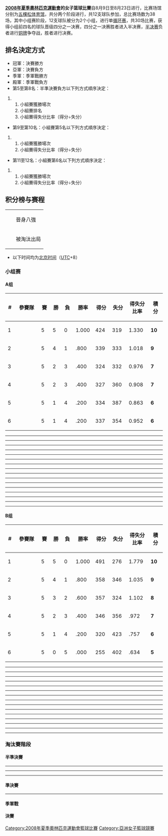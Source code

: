 {{2008年夏季奧林匹克運動會籃球比賽}}

'''[[2008年夏季奧林匹克運動會|2008年夏季奧林匹克運動會]]的女子篮球比賽'''自8月9日至8月23日进行，比赛场馆分别为[[五棵松体育馆|五棵松体育馆]]，共分两个阶段进行，共12支球队参加，总比赛场数为38场，其中小组赛阶段，12支球队被分为2个小组，进行单[[循环赛|循环赛]]，共30场比赛，获得小组前四名的球队晋级四分之一决赛，四分之一决赛胜者进入半决赛，[[半决赛|半决赛]]负者进行[[铜牌|铜牌]]争夺战，胜者进行决赛。

== 排名決定方式 ==
* 冠軍：決賽勝方
* 亞軍：決賽負方
* 季軍：季軍戰勝方
* 殿軍：季軍戰負方
* 第5至第8名：半準決賽負方以下列方式順序決定：
## 小組賽獲勝場次
## 小組賽排名
## 小組賽得失分比率（得分÷失分）
* 第9至第10名：小組賽第5名以下列方式順序決定：
## 小組賽獲勝場次
## 小組賽得失分比率（得分÷失分）
* 第11至12名：小組賽第6名以下列方式順序決定：
## 小組賽獲勝場次
## 小組賽得失分比率（得分÷失分）

== 积分榜与赛程 ==
{| class="infobox bordered"
|-
|width=10px bgcolor="#98fb98"| ||晉身八強
|-
|width=10px bgcolor="salmon"| ||被淘汰出局
|}

* 以下时间均为[[北京时间|北京时间]]（[[协调世界时|UTC]]+8）
=== 小组赛 ===
==== A组 ====
{| style=border-collapse:collapse border=1 cellspacing=0 cellpadding=5 align=center
|- align=center bgcolor=#efefef
!width=20|#
!width=150|參賽隊
!width=30|賽
!width=30|勝
!width=30|負
!width=50|勝率
!width=50|得分
!width=50|失分
!width=70|得失分比率
!width=50|積分
|-align=center bgcolor="#98fb98"
|1
|align="left"|{{女篮|澳大利亚}}
|5||5||0||1.000||424||319||1.330||'''10'''
|-align=center bgcolor="#98fb98"
|2
|align="left"|{{女篮|俄罗斯}}
|5||4||1||.800||339||333||1.018||'''9'''
|-align=center bgcolor="#98fb98"
|3
|align="left"|{{女篮|白俄罗斯}}
|5||2||3||.400||324||332||0.976||'''7'''
|-align=center bgcolor="#98fb98"
|4
|align="left"|{{女篮|韩国}}
|5||2||3||.400||327||360||0.908||'''7'''
|-align=center bgcolor="salmon"
|5
|align="left"|{{女篮|拉脱维亚}}
|5||1||4||.200||334||387||0.863||'''6'''
|-align=center bgcolor="salmon"
|6
|align="left"|{{女篮|巴西}}
|5||1||4||.200||337||354||0.952||'''6'''
|}
----
{{basketballbox
 | date = 2008年8月9日
 | time = 9:00
 | report = [https://web.archive.org/web/20080813200406/http://results.beijing2008.cn/WRM/CHI/INF/BK/C73/BKW400A01.shtml#BKW400A01 報告]
 | team1 = {{女篮|白俄罗斯}}
 | score1 = 64
 | score2 = '''83'''
 | Q1 = 12 - 19
 | Q2 = 16 - 25
 | Q3 = 22 - 21
 | Q4 = 14 - 18
 | H1 = 
 | H2 = 
 | OT = 
 | team2 = '''{{女篮|澳大利亚}}'''
 | points1 = 
 | rebounds1 = 
 | assist1 = 
 | otherstat1 = 
 | points2 = 
 | rebounds2 = 
 | assist2 = 
 | otherstat2 
 | place = [[五棵松体育馆|五棵松体育馆]] [[北京|北京]]
 | attendance = 11,083
 | referee = 尼古諾斯·扎夫拉諾斯 {{GRE}}
 | TV = 
}}
----
{{basketballbox
 | date = 2008年8月9日
 | time = 16:45
 | report = [https://web.archive.org/web/20080905191154/http://results.beijing2008.cn/WRM/CHI/INF/BK/C73/BKW400A02.shtml#BKW400A02 報告]
 | team1 = '''{{女篮|韩国}}'''
 | score1 = '''68'''
 | score2 = 62
 | Q1 = 13 - 14
 | Q2 = 13 - 14
 | Q3 = 15 - 15
 | Q4 = 14 - 12
 | H1 = 
 | H2 = 
 | OT = 13 - 7
 | team2 = {{女篮|巴西}}
 | points1 = 
 | rebounds1 = 
 | assist1 = 
 | otherstat1 = 
 | points2 = 
 | rebounds2 = 
 | assist2 = 
 | otherstat2 
 | place = [[五棵松体育馆|五棵松体育馆]] [[北京|北京]]
 | attendance = 11,083
 | referee = 法比奥·法基尼 {{ITA}}  
 | TV = 
}}
----
{{basketballbox
 | date = 2008年8月9日
 | time = 22:15
 | report = [https://web.archive.org/web/20080906104731/http://results.beijing2008.cn/WRM/CHI/INF/BK/C73/BKW400A03.shtml#BKW400A03 報告]
 | team1 = {{女篮|拉脱维亚}}
 | score1 = 57
 | score2 = '''62'''
 | Q1 = 7 - 14
 | Q2 = 24 - 15
 | Q3 = 17 - 12
 | Q4 = 9 - 21
 | H1 = 
 | H2 = 
 | OT = 
 | team2 = '''{{女篮|俄罗斯}}'''
 | points1 = 
 | rebounds1 = 
 | assist1 = 
 | otherstat1 = 
 | points2 = 
 | rebounds2 = 
 | assist2 = 
 | otherstat2 
 | place = [[五棵松体育馆|五棵松体育馆]] [[北京|北京]]
 | attendance = 11,083
 | referee = 巴勃罗·埃斯特韦斯 {{ARG}}
 | TV = 
}}
----
{{basketballbox
 | date = 2008年8月11日
 | time = 14:30
 | report = [https://web.archive.org/web/20080908151212/http://results.beijing2008.cn/WRM/CHI/INF/BK/C73/BKW400A04.shtml#BKW400A04 報告]
 | team1 = {{女篮|韩国}}
 | score1 = 72
 | score2 = '''77'''
 | Q1 = 15 - 24
 | Q2 = 20 - 13
 | Q3 = 24 - 21
 | Q4 = 13 - 19
 | H1 = 
 | H2 = 
 | OT = 
 | team2 = '''{{女篮|俄罗斯}}'''
 | points1 = 
 | rebounds1 = 
 | assist1 = 
 | otherstat1 = 
 | points2 = 
 | rebounds2 = 
 | assist2 = 
 | otherstat2 
 | place = [[五棵松体育馆|五棵松体育馆]] [[北京|北京]]
 | attendance = 11,083
 | referee = 彼得·苏德克 {{SVK}}
 | TV = 
}}
----
{{basketballbox
 | date = 2008年8月11日
 | time = 16:45
 | report = [https://web.archive.org/web/20080815113941/http://results.beijing2008.cn/WRM/CHI/INF/BK/C73/BKW400A05.shtml#BKW400A05 報告]
 | team1 = '''{{女篮|白俄罗斯}}'''
 | score1 = '''80'''
 | score2 = 57
 | Q1 = 21 - 20
 | Q2 = 19 - 15
 | Q3 = 20 - 14
 | Q4 = 19 - 8
 | H1 = 
 | H2 = 
 | OT = 
 | team2 = {{女篮|拉脱维亚}}
 | points1 = 
 | rebounds1 = 
 | assist1 = 
 | otherstat1 = 
 | points2 = 
 | rebounds2 = 
 | assist2 = 
 | otherstat2 
 | place = [[五棵松体育馆|五棵松体育馆]] [[北京|北京]]
 | attendance = 11,083
 | referee = 伊利亚·贝洛舍维奇 {{SRB}}
 | TV = 
}}
----
{{basketballbox
 | date = 2008年8月11日
 | time = 22:15
 | report = [https://web.archive.org/web/20080815111508/http://results.beijing2008.cn/WRM/CHI/INF/BK/C73/BKW400A06.shtml#BKW400A06 報告]
 | team1 = '''{{女篮|澳大利亚}}'''
 | score1 = '''80'''
 | score2 = 65
 | Q1 = 29 - 14
 | Q2 = 21 - 15
 | Q3 = 11 - 20
 | Q4 = 19 - 16
 | H1 = 
 | H2 = 
 | OT = 
 | team2 = {{女篮|巴西}}
 | points1 = 
 | rebounds1 = 
 | assist1 = 
 | otherstat1 = 
 | points2 = 
 | rebounds2 = 
 | assist2 = 
 | otherstat2 
 | place = [[五棵松体育馆|五棵松体育馆]] [[北京|北京]]
 | attendance = 11,083
 | referee = 尼古劳斯·皮齐尔卡斯 {{GRE}}
 | TV = 
}}
----
{{basketballbox
 | date = 2008年8月13日
 | time = 9:00
 | report = [https://web.archive.org/web/20080815113946/http://results.beijing2008.cn/WRM/CHI/INF/BK/C73/BKW400A07.shtml#BKW400A07 報告]
 | team1 = {{女篮|白俄罗斯}}
 | score1 = 65
 | score2 = '''71'''
 | Q1 = 19 - 20
 | Q2 = 8 - 15
 | Q3 = 13 - 17
 | Q4 = 25 - 19
 | H1 = 
 | H2 = 
 | OT = 
 | team2 = '''{{女篮|俄罗斯}}'''
 | points1 = 
 | rebounds1 = 
 | assist1 = 
 | otherstat1 = 
 | points2 = 
 | rebounds2 = 
 | assist2 = 
 | otherstat2 
 | place = [[五棵松体育馆|五棵松体育馆]] [[北京|北京]]
 | attendance = 11,083
 | referee = 埃迪·拉什 {{USA}}
 | TV = 
}}
----
{{basketballbox
 | date = 2008年8月13日
 | time = 14:30
 | report = [https://web.archive.org/web/20080815114026/http://results.beijing2008.cn/WRM/CHI/INF/BK/C73/BKW400A08.shtml#BKW400A08 報告]
 | team1 = {{女篮|巴西}}
 | score1 = 78
 | score2 = '''79'''
 | Q1 = 23 - 14
 | Q2 = 13 - 17
 | Q3 = 23 - 26
 | Q4 = 19 - 22
 | H1 = 
 | H2 = 
 | OT = 
 | team2 = '''{{女篮|拉脱维亚}}'''
 | points1 = 
 | rebounds1 = 
 | assist1 = 
 | otherstat1 = 
 | points2 = 
 | rebounds2 = 
 | assist2 = 
 | otherstat2 
 | place = [[五棵松体育馆|五棵松体育馆]] [[北京|北京]]
 | attendance = 11,083
 | referee = 雷纳尔多·安东尼奥·梅塞德斯·桑切斯 {{DOM}}
 | TV = 
}}
----
{{basketballbox
 | date = 2008年8月13日
 | time = 20:00
 | report = [https://web.archive.org/web/20080911024935/http://results.beijing2008.cn/WRM/CHI/INF/BK/C73/BKW400A09.shtml#BKW400A09 報告]
 | team1 = {{女篮|韩国}}
 | score1 = 62
 | score2 = '''90'''
 | Q1 = 14 - 23
 | Q2 = 19 - 24
 | Q3 = 17 - 26
 | Q4 = 12 - 17
 | H1 = 
 | H2 = 
 | OT = 
 | team2 = '''{{女篮|澳大利亚}}'''
 | points1 = 
 | rebounds1 = 
 | assist1 = 
 | otherstat1 = 
 | points2 = 
 | rebounds2 = 
 | assist2 = 
 | otherstat2 
 | place = [[五棵松体育馆|五棵松体育馆]] [[北京|北京]]
 | attendance = 11,083
 | referee = 罗穆亚尔达斯·布拉藻斯卡斯 {{LIT}}
 | TV = 
}}
----
{{basketballbox
 | date = 2008年8月15日
 | time = 11:15
 | report = [https://web.archive.org/web/20080908151217/http://results.beijing2008.cn/WRM/CHI/INF/BK/C73/BKW400A10.shtml#BKW400A10 報告]
 | team1 = {{女篮|拉脱维亚}}
 | score1 = 73
 | score2 = '''96'''
 | Q1 = 18 - 19
 | Q2 = 20 - 22
 | Q3 = 18 - 35
 | Q4 = 17 - 20
 | H1 = 
 | H2 = 
 | OT = 
 | team2 = '''{{女篮|澳大利亚}}'''
 | points1 = 
 | rebounds1 = 
 | assist1 = 
 | otherstat1 = 
 | points2 = 
 | rebounds2 = 
 | assist2 = 
 | otherstat2 
 | place = [[五棵松体育馆|五棵松体育馆]] [[北京|北京]]
 | attendance = 11,083
 | referee = 巴勃罗·埃斯特韦斯 {{ARG}}
 | TV = 
}}
----
{{basketballbox
 | date = 2008年8月15日
 | time = 14:30
 | report = [https://web.archive.org/web/20080905191200/http://results.beijing2008.cn/WRM/CHI/INF/BK/C73/BKW400A11.shtml#BKW400A11 報告]
 | team1 = '''{{女篮|俄罗斯}}'''
 | score1 = '''74'''
 | score2 = 64
 | Q1 = 21 - 26
 | Q2 = 14 - 15
 | Q3 = 19 - 15
 | Q4 = 20 - 8
 | H1 = 
 | H2 = 
 | OT = 
 | team2 = {{女篮|巴西}}
 | points1 = 
 | rebounds1 = 
 | assist1 = 
 | otherstat1 = 
 | points2 = 
 | rebounds2 = 
 | assist2 = 
 | otherstat2 
 | place = [[五棵松体育馆|五棵松体育馆]] [[北京|北京]]
 | attendance = 11,083
 | referee = 路易吉·拉莫尼卡（意大利）
 | TV = 
}}
----
{{basketballbox
 | date = 2008年8月15日
 | time = 22:15
 | report = [https://web.archive.org/web/20080907123006/http://results.beijing2008.cn/WRM/CHI/INF/BK/C73/BKW400A12.shtml#BKW400A12 報告]
 | team1 = {{女篮|韩国}}
 | score1 = 53
 | score2 = '''63'''
 | Q1 = 15 - 12
 | Q2 = 13 - 21
 | Q3 = 9 - 17
 | Q4 = 16 - 13
 | H1 = 
 | H2 = 
 | OT = 
 | team2 = '''{{女篮|白俄罗斯}}'''
 | points1 = 
 | rebounds1 = 
 | assist1 = 
 | otherstat1 = 
 | points2 = 
 | rebounds2 = 
 | assist2 = 
 | otherstat2 
 | place = [[五棵松体育馆|五棵松体育馆]] [[北京|北京]]
 | attendance = 11,083
 | referee = 尼古劳斯·皮齐尔卡斯 {{GRE}}
 | TV = 
}}
----
{{basketballbox
 | date = 2008年8月17日
 | time = 11:15
 | report = [https://web.archive.org/web/20080902004747/http://results.beijing2008.cn/WRM/CHI/INF/BK/C73/BKW400A13.shtml#BKW400A13 報告]
 | team1 = '''{{女篮|澳大利亚}}'''
 | score1 = '''75'''
 | score2 = 55
 | Q1 = 15 - 19
 | Q2 = 10 - 18
 | Q3 = 30 - 10
 | Q4 = 20 - 8
 | H1 = 
 | H2 = 
 | OT = 
 | team2 = {{女篮|俄罗斯}}
 | points1 = 
 | rebounds1 = 
 | assist1 = 
 | otherstat1 = 
 | points2 = 
 | rebounds2 = 
 | assist2 = 
 | otherstat2 
 | place = [[五棵松体育馆|五棵松体育馆]] [[北京|北京]]
 | attendance = 11,083
 | referee = 巴勃罗·埃斯特韦斯（阿根廷）
 | TV = 
}}
----
{{basketballbox
 | date = 2008年8月17日
 | time = 14:30
 | report = [https://web.archive.org/web/20080903071033/http://results.beijing2008.cn/WRM/CHI/INF/BK/C73/BKW400A14.shtml#BKW400A14 報告]
 | team1 = '''{{女篮|韩国}}'''
 | score1 = '''72'''
 | score2 = 68
 | Q1 = 20 - 22
 | Q2 = 22 - 13
 | Q3 = 18 - 9
 | Q4 = 12 - 24
 | H1 = 
 | H2 = 
 | OT = 
 | team2 = {{女篮|拉脱维亚}}
 | points1 = 
 | rebounds1 = 
 | assist1 = 
 | otherstat1 = 
 | points2 = 
 | rebounds2 = 
 | assist2 = 
 | otherstat2 
 | place = [[五棵松体育馆|五棵松体育馆]] [[北京|北京]]
 | attendance = 11,083
 | referee = 尤塞·卡里翁 {{PUR}}
 | TV = 
}}
----
{{basketballbox
 | date = 2008年8月17日
 | time = 16:45
 | report = [https://web.archive.org/web/20080910065317/http://results.beijing2008.cn/WRM/CHI/INF/BK/C73/BKW400A15.shtml#BKW400A15 報告]
 | team1 = '''{{女篮|巴西}}'''
 | score1 = '''68'''
 | score2 = 53
 | Q1 = 20 - 12
 | Q2 = 19 - 14
 | Q3 = 10 - 12
 | Q4 = 19 - 15
 | H1 = 
 | H2 = 
 | OT = 
 | team2 = {{女篮|白俄罗斯}}
 | points1 = 
 | rebounds1 = 
 | assist1 = 
 | otherstat1 = 
 | points2 = 
 | rebounds2 = 
 | assist2 = 
 | otherstat2 
 | place = [[五棵松体育馆|五棵松体育馆]] [[北京|北京]]
 | attendance = 11,083
 | referee = 胡安·阿特亚加 {{ESP}}
 | TV = 
}}
----

==== B组 ====
{| style=border-collapse:collapse border=1 cellspacing=0 cellpadding=5 align=center
|- align=center bgcolor=#efefef
!width=20|#
!width=150|參賽隊
!width=30|賽
!width=30|勝
!width=30|負
!width=50|勝率
!width=50|得分
!width=50|失分
!width=70|得失分比率
!width=50|積分
|-align=center bgcolor="#98fb98"
|1
|align="left"|{{女篮|美国}}
|5||5||0||1.000||491||276||1.779||'''10'''
|-align=center bgcolor="#98fb98"
|2
|align="left"|{{女篮|CHN}}
|5||4||1||.800||358||346||1.035||'''9'''
|-align=center bgcolor="#98fb98"
|3
|align="left"|{{女篮|西班牙}}
|5||3||2||.600||357||324||1.102||'''8'''
|-align=center bgcolor="#98fb98"
|4
|align="left"|{{女篮|捷克}}
|5||2||3||.400||346||356||.972||'''7'''
|-align=center bgcolor="salmon"
|5
|align="left"|{{女篮|新西兰}}
|5||1||4||.200||320||423||.757||'''6'''
|-align=center bgcolor="salmon"
|6
|align="left"|{{女篮|马里}}
|5||0||5||.000||255||402||.634||'''5'''
|}

----
{{basketballbox
 | date = 2008年8月9日
 | time = 11:15
 | report = [https://web.archive.org/web/20080908151226/http://results.beijing2008.cn/WRM/CHI/INF/BK/C73/BKW400B01.shtml#BKW400B01 報告]
 | team1 = {{女篮|马里}}
 | score1 = 72
 | score2 = '''76'''
 | Q1 = 18 - 18
 | Q2 = 15 - 24
 | Q3 = 21 - 18
 | Q4 = 18 - 16
 | H1 = 
 | H2 = 
 | OT = 
 | team2 = '''{{女篮|新西兰}}'''
 | points1 = 
 | rebounds1 = 
 | assist1 = 
 | otherstat1 = 
 | points2 = 
 | rebounds2 = 
 | assist2 = 
 | otherstat2 
 | place = [[五棵松体育馆|五棵松体育馆]] [[北京|北京]]
 | attendance = 11,083
 | referee = 斯蒂芬·詹姆斯·塞贝尔 {{CAN}}
 | TV = 
}}
----
{{basketballbox
 | date = 2008年8月9日
 | time = 14:30
 | report = [https://web.archive.org/web/20080812083457/http://results.beijing2008.cn/WRM/CHI/INF/BK/C73/BKW400B02.shtml#BKW400B02 報告]
 | team1 = '''{{女篮|CHN}}'''
 | score1 = '''67'''
 | score2 = 64
 | Q1 = 18 - 15
 | Q2 = 19 - 9
 | Q3 = 15 - 20
 | Q4 = 15 - 20
 | H1 = 
 | H2 = 
 | OT = 
 | team2 = {{女篮|西班牙}}
 | points1 = 
 | rebounds1 = 
 | assist1 = 
 | otherstat1 = 
 | points2 = 
 | rebounds2 = 
 | assist2 = 
 | otherstat2 
 | place = [[五棵松体育馆|五棵松体育馆]] [[北京|北京]]
 | attendance = 11,083 
 | referee = 尤塞·卡里翁 {{PUR}}
 | TV = 
}}
----
{{basketballbox
 | date = 2008年8月9日
 | time = 20:00
 | report = [https://web.archive.org/web/20080812083502/http://results.beijing2008.cn/WRM/CHI/INF/BK/C73/BKW400B03.shtml#BKW400B03 報告]
 | team1 = {{女篮|捷克}}
 | score1 = 57
 | score2 = '''97'''
 | Q1 = 17 - 22
 | Q2 = 14 - 27
 | Q3 = 13 - 26
 | Q4 = 13 - 22
 | H1 = 
 | H2 = 
 | OT = 
 | team2 = '''{{女篮|美国}}'''
 | points1 = 
 | rebounds1 = 
 | assist1 = 
 | otherstat1 = 
 | points2 = 
 | rebounds2 = 
 | assist2 = 
 | otherstat2 
 | place = [[五棵松体育馆|五棵松体育馆]] [[北京|北京]]
 | attendance = 11,083
 | referee = 迈克尔·艾伦 {{AUS}}   
 | TV = 
}}
----
{{basketballbox
 | date = 2008年8月11日
 | time = 9:00
 | report = [https://web.archive.org/web/20080815111514/http://results.beijing2008.cn/WRM/CHI/INF/BK/C73/BKW400B04.shtml#BKW400B04 報告]
 | team1 = {{女篮|新西兰}}
 | score1 = 62
 | score2 = '''85'''
 | Q1 = 7 - 18
 | Q2 = 20 - 22
 | Q3 = 20 - 20
 | Q4 = 15 - 25
 | H1 = 
 | H2 = 
 | OT = 
 | team2 = '''{{女篮|西班牙}}'''
 | points1 = 
 | rebounds1 = 
 | assist1 = 
 | otherstat1 = 
 | points2 = 
 | rebounds2 = 
 | assist2 = 
 | otherstat2 
 | place = [[五棵松体育馆|五棵松体育馆]] [[北京|北京]]
 | attendance = 11,083
 | referee = 阿布雷乌·穆希姆瓦 {{MOZ}}
 | TV = 
}}
----
{{basketballbox
 | date = 2008年8月11日
 | time = 11:15
 | report = [https://web.archive.org/web/20080908090257/http://results.beijing2008.cn/WRM/CHI/INF/BK/C73/BKW400B05.shtml#BKW400B05 報告]
 | team1 = '''{{女篮|捷克}}'''
 | score1 = '''81'''
 | score2 = 47
 | Q1 = 23 - 4
 | Q2 = 15 - 18
 | Q3 = 18 - 11
 | Q4 = 25 - 14
 | H1 = 
 | H2 = 
 | OT = 
 | team2 = {{女篮|马里}}
 | points1 = 
 | rebounds1 = 
 | assist1 = 
 | otherstat1 = 
 | points2 = 
 | rebounds2 = 
 | assist2 = 
 | otherstat2 
 | place = [[五棵松体育馆|五棵松体育馆]] [[北京|北京]]
 | attendance = 11,083
 | referee = 斯科特·巴特勒 {{AUS}}
 | TV = 
}}
----
{{basketballbox
 | date = 2008年8月11日
 | time = 20:00
 | report = [https://web.archive.org/web/20080816070022/http://results.beijing2008.cn/WRM/CHI/INF/BK/C73/BKW400B06.shtml#BKW400B06 報告]
 | team1 = {{女篮|CHN}}
 | score1 = 63
 | score2 = '''108'''
 | Q1 = 11 - 33
 | Q2 = 16 - 28
 | Q3 = 19 - 20
 | Q4 = 17 - 27
 | H1 = 
 | H2 = 
 | OT = 
 | team2 = '''{{女篮|美国}}'''
 | points1 = 
 | rebounds1 = 
 | assist1 = 
 | otherstat1 = 
 | points2 = 
 | rebounds2 = 
 | assist2 = 
 | otherstat2 
 | place = [[五棵松体育馆|五棵松体育馆]] [[北京|北京]]
 | attendance = 11,083
 | referee = 罗穆亚尔达斯·布拉藻斯卡斯 {{LIT}}
 | TV = 
}}
----
{{basketballbox
 | date = 2008年8月13日
 | time = 11:15
 | report = [https://web.archive.org/web/20080908090303/http://results.beijing2008.cn/WRM/CHI/INF/BK/C73/BKW400B07.shtml#BKW400B07 報告]
 | team1 = '''{{女篮|西班牙}}'''
 | score1 = '''74'''
 | score2 = 55
 | Q1 = 15 - 21
 | Q2 = 13 - 6
 | Q3 = 30 - 11
 | Q4 = 16 - 17
 | H1 = 
 | H2 = 
 | OT = 
 | team2 = {{女篮|捷克}}
 | points1 = 
 | rebounds1 = 
 | assist1 = 
 | otherstat1 = 
 | points2 = 
 | rebounds2 = 
 | assist2 = 
 | otherstat2 
 | place = [[五棵松体育馆|五棵松体育馆]] [[北京|北京]]
 | attendance = 11,083
 | referee = 卡尔·容格布兰德 {{FIN}}
 | TV = 
}}
----
{{basketballbox
 | date = 2008年8月13日
 | time = 16:45
 | report = [https://web.archive.org/web/20080819002244/http://results.beijing2008.cn/WRM/CHI/INF/BK/C73/BKW400B08.shtml#BKW400B08 報告]
 | team1 = '''{{女篮|CHN}}'''
 | score1 = '''80'''
 | score2 = 63
 | Q1 = 26 - 18
 | Q2 = 22 - 13
 | Q3 = 17 - 17
 | Q4 = 15 - 15
 | H1 = 
 | H2 = 
 | OT = 
 | team2 = {{女篮|新西兰}}
 | points1 = 
 | rebounds1 = 
 | assist1 = 
 | otherstat1 = 
 | points2 = 
 | rebounds2 = 
 | assist2 = 
 | otherstat2 
 | place = [[五棵松体育馆|五棵松体育馆]] [[北京|北京]]
 | attendance = 11,083
 | referee = 栎原熊耳 {{JPN}}
 | TV = 
}}
----
{{basketballbox
 | date = 2008年8月13日
 | time = 22:15
 | report = [https://web.archive.org/web/20080903071038/http://results.beijing2008.cn/WRM/CHI/INF/BK/C73/BKW400B09.shtml#BKW400B09 報告]
 | team1 = {{女篮|马里}}
 | score1 = 41
 | score2 = '''97'''
 | Q1 = 12 - 24
 | Q2 = 16 - 27
 | Q3 = 5 - 25
 | Q4 = 8 - 21
 | H1 = 
 | H2 = 
 | OT = 
 | team2 = '''{{女篮|美国}}'''
 | points1 = 
 | rebounds1 = 
 | assist1 = 
 | otherstat1 = 
 | points2 = 
 | rebounds2 = 
 | assist2 = 
 | otherstat2 
 | place = [[五棵松体育馆|五棵松体育馆]] [[北京|北京]]
 | attendance = 11,083
 | referee = 杨茂功 {{CHN}}
 | TV = 
}}
----
{{basketballbox
 | date = 2008年8月15日
 | time = 9:00
 | report = [https://web.archive.org/web/20080903133911/http://results.beijing2008.cn/WRM/CHI/INF/BK/C73/BKW400B10.shtml#BKW400B10 報告]
 | team1 = '''{{女篮|捷克}}'''
 | score1 = '''90'''
 | score2 = 59
 | Q1 = 26 - 12
 | Q2 = 18 - 19
 | Q3 = 21 - 7
 | Q4 = 25 - 21
 | H1 = 
 | H2 = 
 | OT = 
 | team2 = {{女篮|新西兰}}
 | points1 = 
 | rebounds1 = 
 | assist1 = 
 | otherstat1 = 
 | points2 = 
 | rebounds2 = 
 | assist2 = 
 | otherstat2 
 | place = [[五棵松体育馆|五棵松体育馆]] [[北京|北京]]
 | attendance = 11,083
 | referee = 尚塔尔·朱利安 {{FRA}}
 | TV = 
}}
----
{{basketballbox
 | date = 2008年8月15日
 | time = 16:45
 | report = [https://web.archive.org/web/20080903071043/http://results.beijing2008.cn/WRM/CHI/INF/BK/C73/BKW400B11.shtml#BKW400B11 報告]
 | team1 = '''{{女篮|CHN}}'''
 | score1 = '''69'''
 | score2 = 48
 | Q1 = 17 - 7
 | Q2 = 20 - 13
 | Q3 = 15 - 15
 | Q4 = 17 - 13
 | H1 = 
 | H2 = 
 | OT = 
 | team2 = {{女篮|马里}}
 | points1 = 
 | rebounds1 = 
 | assist1 = 
 | otherstat1 = 
 | points2 = 
 | rebounds2 = 
 | assist2 = 
 | otherstat2 
 | place = [[五棵松体育馆|五棵松体育馆]] [[北京|北京]]
 | attendance = 11,083
 | referee = 雷纳尔多·安东尼奥·梅塞德斯·桑切斯（多米尼加共和国）
 | TV = 
}}
----
{{basketballbox
 | date = 2008年8月15日
 | time = 20:00
 | report = [https://web.archive.org/web/20080901211642/http://results.beijing2008.cn/WRM/CHI/INF/BK/C73/BKW400B12.shtml#BKW400B12 報告]
 | team1 = '''{{女篮|美国}}'''
 | score1 = '''93'''
 | score2 = 55
 | Q1 = 22 - 17
 | Q2 = 17 - 17
 | Q3 = 23 - 10
 | Q4 = 31 - 11
 | H1 = 
 | H2 = 
 | OT = 
 | team2 = {{女篮|西班牙}}
 | points1 = 
 | rebounds1 = 
 | assist1 = 
 | otherstat1 = 
 | points2 = 
 | rebounds2 = 
 | assist2 = 
 | otherstat2 
 | place = [[五棵松体育馆|五棵松体育馆]] [[北京|北京]]
 | attendance = 11,083
 | referee = 法比奥·法基尼 {{ITA}}
 | TV = 
}}
----
{{basketballbox
 | date = 2008年8月17日
 | time = 9:00
 | report = [https://web.archive.org/web/20080903133916/http://results.beijing2008.cn/WRM/CHI/INF/BK/C73/BKW400B13.shtml#BKW400B13 報告]
 | team1 = {{女篮|马里}}
 | score1 = 47
 | score2 = '''79'''
 | Q1 = 5 - 19
 | Q2 = 16 - 17
 | Q3 = 12 - 22
 | Q4 = 14 - 21
 | H1 = 
 | H2 = 
 | OT = 
 | team2 = '''{{女篮|西班牙}}'''
 | points1 = 
 | rebounds1 = 
 | assist1 = 
 | otherstat1 = 
 | points2 = 
 | rebounds2 = 
 | assist2 = 
 | otherstat2 
 | place = [[五棵松体育馆|五棵松体育馆]] [[北京|北京]]
 | attendance = 11,083
 | referee = 连娜·切尔诺娃（俄罗斯）
 | TV = 
}}
----
{{basketballbox
 | date = 2008年8月17日
 | time = 20:00
 | report = [https://web.archive.org/web/20080912025935/http://results.beijing2008.cn/WRM/CHI/INF/BK/C73/BKW400B14.shtml#BKW400B14 報告]
 | team1 = '''{{女篮|CHN}}'''
 | score1 = '''79'''
 | score2 = 63
 | Q1 = 24 - 11
 | Q2 = 17 - 14
 | Q3 = 24 - 20
 | Q4 = 14 - 18
 | H1 = 
 | H2 = 
 | OT = 
 | team2 = {{女篮|捷克}}
 | points1 = 
 | rebounds1 = 
 | assist1 = 
 | otherstat1 = 
 | points2 = 
 | rebounds2 = 
 | assist2 = 
 | otherstat2 
 | place = [[五棵松体育馆|五棵松体育馆]] [[北京|北京]]
 | attendance = 11,083
 | referee = 斯蒂芬·詹姆斯·塞贝尔 {{CAN}}
 | TV = 
}}
----
{{basketballbox
 | date = 2008年8月17日
 | time = 22:15
 | report = [https://web.archive.org/web/20080903071048/http://results.beijing2008.cn/WRM/CHI/INF/BK/C73/BKW400B15.shtml#BKW400B15 報告]
 | team1 = {{女篮|新西兰}}
 | score1 = 60
 | score2 = '''96'''
 | Q1 = 18 - 23
 | Q2 = 6 - 27
 | Q3 = 18 - 25
 | Q4 = 18 - 21
 | H1 = 
 | H2 = 
 | OT = 
 | team2 = '''{{女篮|美国}}'''
 | points1 = 
 | rebounds1 = 
 | assist1 = 
 | otherstat1 = 
 | points2 = 
 | rebounds2 = 
 | assist2 = 
 | otherstat2 
 | place = [[五棵松体育馆|五棵松体育馆]] [[北京|北京]]
 | attendance = 11,083
 | referee = 路易吉·拉莫尼卡 {{ITA}}
 | TV = 
}}

=== 淘汰賽階段 ===
{{Round8-with third
|RD1=八強
|RD2=四強
|RD3=決賽
|Consol=季軍戰
<!--Date Time-Place|Team 1|Score 1|Team 2|Score 2 -->
|8月19日 14:30 - [[北京|北京]] [[五棵松体育馆|五棵松体育馆]]|'''{{女篮|CHN}}'''|'''77'''|{{女篮|白俄罗斯}}|62
|8月19日 16:45 - [[北京|北京]] [[五棵松体育馆|五棵松体育馆]]|'''{{女篮|澳大利亚}}'''|'''79'''|{{女篮|捷克}}|46
|8月19日 20:00 - [[北京|北京]] [[五棵松体育馆|五棵松体育馆]]|'''{{女篮|俄罗斯}}'''|'''84'''|{{女篮|西班牙}}|65
|8月19日 22:15 - [[北京|北京]] [[五棵松体育馆|五棵松体育馆]]|'''{{女篮|美国}}'''|'''104'''|{{女篮|韩国}}|60
<!--semi finals  -->
|8月21日 20:00 - [[北京|北京]] [[五棵松体育馆|五棵松体育馆]]|{{女篮|CHN}}|56|'''{{女篮|澳大利亚}}'''|'''90'''
|8月21日 22:15 - [[北京|北京]] [[五棵松体育馆|五棵松体育馆]]|{{女篮|俄罗斯}}|52|'''{{女篮|美国}}'''|'''67'''
<!--final  -->
|8月23日 19:30 - [[北京|北京]] [[五棵松体育馆|五棵松体育馆]]|{{女篮|澳大利亚}}|65|'''{{女篮|美国}}'''|'''92'''
<!--third place  -->
|8月23日 22:00 - [[北京|北京]] [[五棵松体育馆|五棵松体育馆]]|{{女篮|CHN}}|81|'''{{女篮|俄罗斯}}'''|'''94'''
}}


==== 半準決賽 ====
{{basketballbox
 | date = 2008年8月19日
 | time = 14:30
 | report = [https://web.archive.org/web/20080823003704/http://results.beijing2008.cn/WRM/CHI/INF/BK/C73/BKW400301.shtml#BKW400301 報告]
 | team1 = '''{{女篮|CHN}}'''
 | score1 = '''77'''
 | score2 = 62
 | Q1 = 19 - 13
 | Q2 = 19 - 12
 | Q3 = 18 - 18
 | Q4 = 21 - 19
 | H1 = 
 | H2 = 
 | OT = 
 | team2 = {{女篮|白俄罗斯}}
 | points1 = 
 | rebounds1 = 
 | assist1 = 
 | otherstat1 = 
 | points2 = 
 | rebounds2 = 
 | assist2 = 
 | otherstat2 
 | place = [[五棵松体育馆|五棵松体育馆]] [[北京|北京]]
 | attendance = 11,083
 | referee = 法比奥·法基尼 {{ITA}}
 | TV = 
}}
----
{{basketballbox
 | date = 2008年8月19日
 | time = 16:45
 | report = [https://web.archive.org/web/20080906104727/http://results.beijing2008.cn/WRM/CHI/INF/BK/C73/BKW400302.shtml#BKW400302 報告]
 | team1 = '''{{女篮|澳大利亚}}'''
 | score1 = '''79'''
 | score2 = 46
 | Q1 = 23 - 10
 | Q2 = 15 - 7
 | Q3 = 23 - 10
 | Q4 = 18 - 19
 | H1 = 
 | H2 = 
 | OT = 
 | team2 = {{女篮|捷克}}
 | points1 = 
 | rebounds1 = 
 | assist1 = 
 | otherstat1 = 
 | points2 = 
 | rebounds2 = 
 | assist2 = 
 | otherstat2 
 | place = [[五棵松体育馆|五棵松体育馆]] [[北京|北京]]
 | attendance = 11,083
 | referee = 罗穆亚尔达斯·布拉藻斯卡斯 {{LIT}}
 | TV = 
}}
----
{{basketballbox
 | date = 2008年8月19日
 | time = 20:00
 | report = [https://web.archive.org/web/20080911024919/http://results.beijing2008.cn/WRM/CHI/INF/BK/C73/BKW400303.shtml#BKW400303 報告]
 | team1 = '''{{女篮|俄罗斯}}'''
 | score1 = '''84'''
 | score2 = 65
 | Q1 = 10 - 21
 | Q2 = 22 - 19
 | Q3 = 24 - 15
 | Q4 = 28 - 10
 | H1 = 
 | H2 = 
 | OT = 
 | team2 = {{女篮|西班牙}}
 | points1 = 
 | rebounds1 = 
 | assist1 = 
 | otherstat1 = 
 | points2 = 
 | rebounds2 = 
 | assist2 = 
 | otherstat2 
 | place = [[五棵松体育馆|五棵松体育馆]] [[北京|北京]]
 | attendance = 11,083
 | referee = 伊利亚·贝洛舍维奇 {{SRB}}
 | TV = 
}}
----
{{basketballbox
 | date = 2008年8月19日
 | time = 22:15
 | report = [https://web.archive.org/web/20080902131131/http://results.beijing2008.cn/WRM/CHI/INF/BK/C73/BKW400304.shtml#BKW400304 報告]
 | team1 = '''{{女篮|美国}}'''
 | score1 = '''104'''
 | score2 = 60
 | Q1 = 25 - 21
 | Q2 = 26 - 9
 | Q3 = 26 - 9
 | Q4 = 27 - 21
 | H1 = 
 | H2 = 
 | OT = 
 | team2 = {{女篮|韩国}}
 | points1 = 
 | rebounds1 = 
 | assist1 = 
 | otherstat1 = 
 | points2 = 
 | rebounds2 = 
 | assist2 = 
 | otherstat2 
 | place = [[五棵松体育馆|五棵松体育馆]] [[北京|北京]]
 | attendance = 11,083
 | referee = 斯蒂芬·詹姆斯·塞贝尔 {{CAN}}
 | TV = 
}}

==== 準決賽 ====
{{basketballbox
 | date = 2008年8月21日
 | time = 20:00
 | report = [https://web.archive.org/web/20080828033243/http://results.beijing2008.cn/WRM/CHI/INF/BK/C73/BKW400201.shtml#BKW400201 報告]
 | team1 ={{女篮|CHN}}
 | score1 = 56
 | score2 = '''90'''
 | Q1 = 11 - 13
 | Q2 = 7 - 21
 | Q3 = 21 - 23
 | Q4 = 17 - 33
 | H1 = 
 | H2 = 
 | OT = 
 | team2 = '''{{女篮|澳大利亚}}'''
 | points1 = 
 | rebounds1 = 
 | assist1 = 
 | otherstat1 = 
 | points2 = 
 | rebounds2 = 
 | assist2 = 
 | otherstat2 
 | place = [[五棵松体育馆|五棵松体育馆]] [[北京|北京]]
 | attendance = 11,083
 | referee = 尚塔尔·朱利安 {{FRA}}
 | TV = 
}}
----
{{basketballbox
 | date = 2008年8月21日
 | time = 22:15
 | report = [https://web.archive.org/web/20080826102339/http://results.beijing2008.cn/WRM/CHI/INF/BK/C73/BKW400202.shtml#BKW400202 報告]
 | team1 = {{女篮|俄罗斯}}
 | score1 = 52
 | score2 = '''67'''
 | Q1 = 16 - 13
 | Q2 = 16 - 20
 | Q3 = 8 - 15
 | Q4 = 12 - 19
 | H1 = 
 | H2 = 
 | OT = 
 | team2 = '''{{女篮|美国}}'''
 | points1 = 
 | rebounds1 = 
 | assist1 = 
 | otherstat1 = 
 | points2 = 
 | rebounds2 = 
 | assist2 = 
 | otherstat2 
 | place = [[五棵松体育馆|五棵松体育馆]] [[北京|北京]]
 | attendance = 11,083
 | referee = 克里斯蒂亚诺·马拉尼奥 {{BRA}}
 | TV = 
}}


==== 季軍戰 ====
{{basketballbox
 | date = 2008年8月23日
 | time = 19:30
 | report = [https://web.archive.org/web/20080828033239/http://results.beijing2008.cn/WRM/CHI/INF/BK/C73/BKW400102.shtml#BKW400102 報告]
 | team1 = {{女篮|CHN}}
 | score1 = 81
 | score2 = '''94'''
 | Q1 = 23 - 24
 | Q2 = 16 - 28
 | Q3 = 18 - 20
 | Q4 = 24 - 22
 | H1 = 
 | H2 = 
 | OT = 
 | team2 = '''{{女篮|俄罗斯}}'''
 | points1 = 
 | rebounds1 = 
 | assist1 = 
 | otherstat1 = 
 | points2 = 
 | rebounds2 = 
 | assist2 = 
 | otherstat2 
 | place = [[五棵松体育馆|五棵松体育馆]] [[北京|北京]]
 | attendance = 11,083
 | referee = 斯科特·巴特勒 {{AUS}}
 | TV = 
}}


==== 決賽 ====
{{basketballbox
 | date = 2008年8月23日
 | time = 22:00
 | report = [https://web.archive.org/web/20080829150136/http://results.beijing2008.cn/WRM/CHI/INF/BK/C73/BKW400101.shtml#BKW400101 報告]
 | team1 = {{女篮|澳大利亚}}
 | score1 = 65
 | score2 = '''92'''
 | Q1 = 15 - 22
 | Q2 = 15 - 25
 | Q3 = 24 - 22
 | Q4 = 11 - 23
 | H1 = 
 | H2 = 
 | OT = 
 | team2 = '''{{女篮|美国}}'''
 | points1 = 
 | rebounds1 = 
 | assist1 = 
 | otherstat1 = 
 | points2 = 
 | rebounds2 = 
 | assist2 = 
 | otherstat2 
 | place = [[五棵松体育馆|五棵松体育馆]] [[北京|北京]]
 | attendance = 11,083
 | referee = 尼古劳斯·扎夫拉诺斯 {{GRE}}
 | TV = 
}}

[[Category:2008年夏季奧林匹克運動會籃球比賽|Category:2008年夏季奧林匹克運動會籃球比賽]]
[[Category:亞洲女子籃球競賽|Category:亞洲女子籃球競賽]]